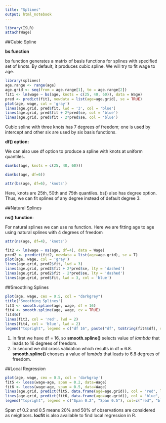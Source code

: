 ```yaml
---
title: "Splines"
output: html_notebook
---
```

```r
library(ISLR)
attach(Wage)
```

##Cubic Spline

**bs function**

bs function generates a matrix of basis functions for splines with specified set of knots. By default, it produces cubic spline. We will try to fit wage to age.
```r
library(splines)
age.range <- range(age)
age.grid <- seq(from = age.range[1], to = age.range[2])
fit1 <- lm(wage ~ bs(age, knots = c(25, 40, 60)), data = Wage)
pred <- predict(fit1, newdata = list(age=age.grid), se = TRUE)
plot(age, wage, col = 'gray')
lines(age.grid, pred$fit, lwd = '3', col = 'blue')
lines(age.grid, pred$fit + 2*pred$se, col = 'blue')
lines(age.grid, pred$fit - 2*pred$se, col = 'blue')
```
Cubic spline with three knots has 7 degrees of freedom; one is used by intercept and other six are used by six basis functions.

**df() option:**

We can also use df option to produce a spline with knots at uniform quantiles.
```r
dim(bs(age, knots = c(25, 40, 60)))
```
```r
dim(bs(age, df=6))
```
```r
attr(bs(age, df=6), 'knots')
```
Here, knots are 25th, 50th and 75th quantiles. bs() also has degree option. Thus, we can fit splines of any degree instead of default degree 3.

##Natural Splines

**ns() function**:

For natural splines we can use ns function. Here we are fitting age to age using natural splines with 4 degrees of freedom
```r
attr(ns(age, df=4), 'knots')
```
```r
fit2 <- lm(wage ~ ns(age, df=4), data = Wage)
pred2 <- predict(fit2, newdata = list(age=age.grid), se = T)
plot(age, wage, col = 'gray')
lines(age.grid, pred2$fit, lwd = 3)
lines(age.grid, pred2$fit + 2*pred$se, lty = 'dashed')
lines(age.grid, pred2$fit - 2*pred$se, lty = 'dashed')
lines(age.grid, pred$fit, lwd = 3, col = 'blue')
```

##Smoothing Splines
```r
plot(age, wage, cex = 0.5, col = "darkgrey")
title('Smoothing Splines')
fit3 <- smooth.spline(age, wage, df = 16)
fit4 <- smooth.spline(age, wage, cv = TRUE)
fit4$df
lines(fit3, col = 'red', lwd = 2)
lines(fit4, col = 'blue', lwd = 2)
legend("topright", legend = c("df 16", paste("df", toString(fit4$df), sep = " ")), col = c("red", "blue"), lty = 1, lwd = 2, cex = .8)
```
1) In first we have df = 16, so **smooth.spline()** selects value of _lambda_ that leads to 16 degrees of freedom.
2) In second we did cross validation which results in df = 6.8. **smooth.spline()** chooses a value of _lambda_ that leads to 6.8 degrees of freedom.

##Local Regression
```r
plot(age, wage, cex = 0.5, col = 'darkgray')
fit5 <- loess(wage~age, span = 0.2, data=Wage)
fit6 <- loess(wage~age, span = 0.5, data=Wage)
lines(age.grid, predict(fit5, data.frame(age=age.grid)), col = "red", lwd=3)
lines(age.grid, predict(fit6, data.frame(age=age.grid)), col = "blue", lwd=3)
legend("topright", legend = c("Span 0.2", "Span 0.5"), col=c("red", "blue"), lty = 1, lwd =2, cex = 1.0)
```
Span of 0.2 and 0.5 means 20% and 50% of observations are considered as neighbors. **locfit** is also available to find local regression in R.

